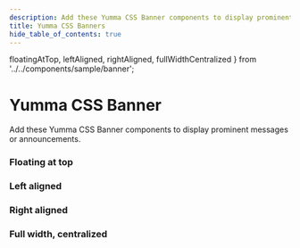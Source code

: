 ```yaml
---
description: Add these Yumma CSS Banner components to display prominent messages or announcements.
title: Yumma CSS Banners
hide_table_of_contents: true
---
```


  floatingAtTop,
  leftAligned,
  rightAligned,
  fullWidthCentralized
} from '../../components/sample/banner';

# Yumma CSS Banner

Add these Yumma CSS Banner components to display prominent messages or announcements.

### Floating at top

<Preview
  data = {floatingAtTop}
  usePadding
  useTabs
  useVersion='1d7891e'
/>

### Left aligned

<Preview
  data = {leftAligned}
  useHeight='400px'
  usePadding
  useTabs
  useVersion='1d7891e'
/>

### Right aligned

<Preview
  data = {rightAligned}
  useHeight='400px'
  usePadding
  useTabs
  useVersion='1d7891e'
/>

### Full width, centralized

<Preview
  data = {fullWidthCentralized}
  useHeight='400px'
  usePadding
  useTabs
  useVersion='1d7891e'
/>
